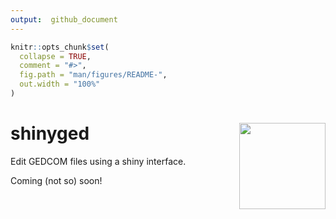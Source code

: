 ```yaml
---
output:  github_document
---
```


<!-- README.md is generated from README.Rmd. Please edit that file -->

```r
knitr::opts_chunk$set(
  collapse = TRUE,
  comment = "#>",
  fig.path = "man/figures/README-",
  out.width = "100%"
)
```

# shinyged <img src='man/figures/logo.png' align="right" height="138" />

<!-- badges: start -->
<!-- badges: end -->

Edit GEDCOM files using a shiny interface.

Coming (not so) soon!
